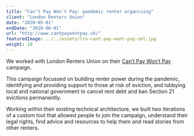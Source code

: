 ```yaml
---
title: "Can't Pay Won't Pay: pandemic renter organising"
client: "London Renters Union"
date: "2020-05-01"
endDate: "2020-06-01"
url: "http://www.cantpaywontpay.uk/"
featuredImage: ../../assets/lru-cant-pay-wont-pay-sml.jpg
weight: 10
---
```


We worked with London Renters Union on their [Can’t Pay Won’t Pay](https://londonrentersunion.org/cantpaywontpay/) campaign.

This campaign focussed on building renter power during the pandemic, identifying and providing support to those at risk of eviction, and lobbying local and national government to cancel rent debt and ban Section 21 evictions permanently.

Working within their existing technical architecture, we built two iterations of a custom tool that allowed people to join the campaign, understand their legal rights, find advice and resources to help them and read stories from other renters.
